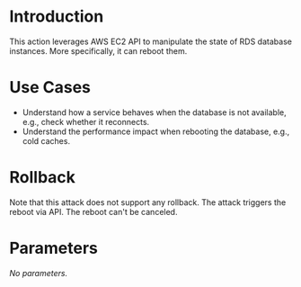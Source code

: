 # Introduction

This action leverages AWS EC2 API to manipulate the state of RDS database instances. More specifically, it can reboot them.

# Use Cases

- Understand how a service behaves when the database is not available, e.g., check whether it reconnects.
- Understand the performance impact when rebooting the database, e.g., cold caches.

# Rollback

Note that this attack does not support any rollback. The attack triggers the reboot via API. The reboot can't be canceled.

# Parameters

*No parameters.*